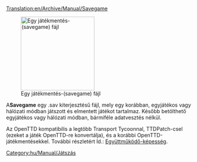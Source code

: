 [[Translation:en/Archive/Manual/Savegame]]

[[File:en/Archive/Manual/Savecode.png|200px|thumb|right|Egy játékmentés-(savegame) fájl]]

A'''Savegame''' egy .sav kiterjesztésű fájl, mely egy korábban, egyjátékos vagy hálózati módban játszott és elmentett játékot tartalmaz. Később betölthető egyjátékos vagy hálózati módban, bármiféle adatvesztés nélkül.

Az OpenTTD kompatibilis a legtöbb Transport Tycoonnal, TTDPatch-csel (ezeket a játék OpenTTD-re konvertálja), és a korábbi OpenTTD-játékmentésekkel. További részletért ld.: [[hu/Együttműködő-képesség|Együttműködő-képesség]].


[[Category:hu/Manual/Játszás]]